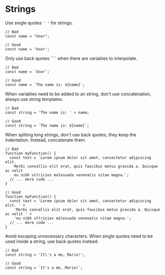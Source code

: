 # Strings

Use single quotes `' '` for strings.

    // Bad
    const name = "User";
    
    // Good
    const name = 'User';

Only use back quotes ```` when there are variables to interpolate.

    // Bad
    const name = `User`;
    
    // Good
    const name = `The name is: ${name}`;

When variables need to be added to an string, don't use concatenation, always use string templates.

    // Bad
    const string = 'The name is: ' + name;
    
    // Good
    const string = `The name is: ${name}`;

When spliting long strings, don't use back quotes, they keep the indentation. Instead, concatenate them.

    // Bad
    function myFunction() {
      const text = `Lorem ipsum dolor sit amet, consectetur adipiscing elit.
        Morbi convallis elit erat, quis faucibus metus gravida a. Quisque ac velit
        eu nibh ultricies malesuada venenatis vitae magna.`;
      // ... more code ...
    }
    
    // Good
    function myFunction() {
      const text = 'Lorem ipsum dolor sit amet, consectetur adipiscing elit. ' +
        'Morbi convallis elit erat, quis faucibus metus gravida a. Quisque ac velit ' +
        'eu nibh ultricies malesuada venenatis vitae magna.';
      // ... more code ...
    }

Avoid escaping unnecessary characters. When single quotes need to be used inside a string, use back quotes instead.

    // Bad
    const string = 'It\'s a me, Mario!';
    
    // Good
    const string = `It's a me, Mario!`;